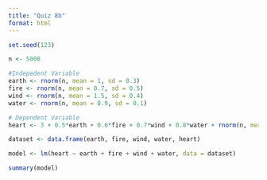 ```yaml
---
title: "Quiz 8b"
format: html
---
```

```r
set.seed(123)

n <- 5000 

#Indepedent Variable
earth <- rnorm(n, mean = 1, sd = 0.3)
fire <- rnorm(n, mean = 0.7, sd = 0.5)
wind <- rnorm(n, mean = 1.5, sd = 0.4)
water <- rnorm(n, mean = 0.9, sd = 0.1)

# Dependent Variable
heart <- 3 + 0.5*earth + 0.6*fire + 0.7*wind + 0.8*water + rnorm(n, mean = 0, sd = 0.25)

dataset <- data.frame(earth, fire, wind, water, heart)

model <- lm(heart ~ earth + fire + wind + water, data = dataset)

summary(model)
```

